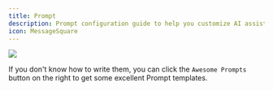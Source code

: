 ```yaml
---
title: Prompt
description: Prompt configuration guide to help you customize AI assistant prompt templates for AI conversations. You can add, edit, and delete Prompt templates.
icon: MessageSquare
---
```



<Image width="auto" height="auto" src="https://s2.loli.net/2025/06/06/3HDVAYK8Iapd6iU.png" />

If you don't know how to write them, you can click the `Awesome Prompts` button on the right to get some excellent Prompt templates.
